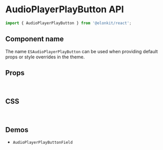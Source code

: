 
<Meta title="Components API/AudioPlayerPlayButton" />

# AudioPlayerPlayButton API

```js
import { AudioPlayerPlayButton } from '@elonkit/react';
```

## Component name

The name `ESAudioPlayerPlayButton` can be used when providing default props or style overrides in the theme.

## Props

<TableInterface name="AudioPlayerPlayButtonProps" variant="props" />

<br />

## CSS

<TableInterface name="AudioPlayerPlayButtonClasses" variant="css" />

<br />

## Demos

<ul>
  <li>
    <LinkTo kind="components-AudioPlayerPlayer" story="demo">
      <code>AudioPlayerPlayButtonField</code>
    </LinkTo>
  </li>
</ul>
